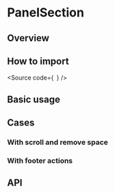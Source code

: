 

<Meta of={Stories} />

# PanelSection

## Overview

## How to import

<Source
  code={`
`}
/>

## Basic usage

<Canvas of={Stories.Base} />

## Cases

### With scroll and remove space

<Canvas of={CaseStories.WithScroll} />

### With footer actions

<Canvas of={CaseStories.WithFooterActions} />

## API

<ArgTypes of={Stories} />
